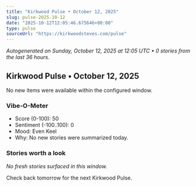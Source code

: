```yaml
---
title: "Kirkwood Pulse • October 12, 2025"
slug: pulse-2025-10-12
date: "2025-10-12T12:05:46.675646+00:00"
type: pulse
sourceUrl: "https://kirkwoodsteves.com/pulse"
---
```


_Autogenerated on Sunday, October 12, 2025 at 12:05 UTC • 0 stories from the last 36 hours._

## Kirkwood Pulse • October 12, 2025

No new items were available within the configured window.

### Vibe-O-Meter

- Score (0-100): 50
- Sentiment (-100..100): 0
- Mood: Even Keel
- Why: No new stories were summarized today.

### Stories worth a look

_No fresh stories surfaced in this window._

Check back tomorrow for the next Kirkwood Pulse.
